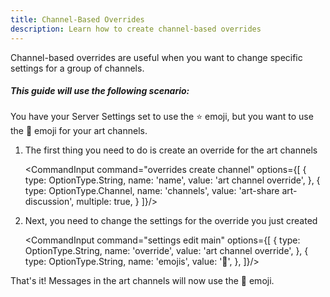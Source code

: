 ```yaml
---
title: Channel-Based Overrides
description: Learn how to create channel-based overrides
---
```



Channel-based overrides are useful when you want to change specific settings for a group of channels.

##### This guide will use the following scenario:

You have your Server Settings set to use the ⭐ emoji, but you want to use the 🎨 emoji for your art channels.

<Steps>

1.  The first thing you need to do is create an override for the art channels

    <CommandInput command="overrides create channel" options={[
        {
            type: OptionType.String,
            name: 'name',
            value: 'art channel override',
        },
        {
            type: OptionType.Channel,
            name: 'channels',
            value: 'art-share art-discussion',
            multiple: true,
        }
    ]}/>

2.  Next, you need to change the settings for the override you just created

    <CommandInput command="settings edit main" options={[
        {
            type: OptionType.String,
            name: 'override',
            value: 'art channel override',
        },
        {
            type: OptionType.String,
            name: 'emojis',
            value: '🎨',
        },
    ]}/>

</Steps>

That's it!  Messages in the art channels will now use the 🎨 emoji.

